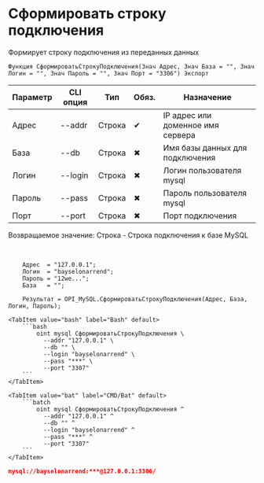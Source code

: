 ﻿---
sidebar_position: 5
description: Сформировать строку подключения и другие функции для работы с MySQL в Открытом пакете интеграций - бесплатной open-source библиотеке интеграций для 1С:Предприятие 8, OneScript и CLI
keywords: [1C, 1С, 1С:Предприятие, 1С:Предприятие 8.3, API, Интеграция, Сервисы, Обмен, OneScript, CLI, MySQL]
---


# Сформировать строку подключения
 Формирует строку подключения из переданных данных



`Функция СформироватьСтрокуПодключения(Знач Адрес, Знач База = "", Знач Логин = "", Знач Пароль = "", Знач Порт = "3306") Экспорт`

  | Параметр | CLI опция | Тип | Обяз. | Назначение |
  |-|-|-|-|-|
  | Адрес | --addr | Строка | &#x2714; | IP адрес или доменное имя сервера |
  | База | --db | Строка | &#x2716; | Имя базы данных для подключения |
  | Логин | --login | Строка | &#x2716; | Логин пользователя mysql |
  | Пароль | --pass | Строка | &#x2716; | Пароль пользователя mysql |
  | Порт | --port | Строка | &#x2716; | Порт подключения |

  
  Возвращаемое значение:   Строка -  Строка подключения к базе MySQL

<br/>




```bsl title="Пример использования для 1С:Предприятие/OneScript"
    Адрес  = "127.0.0.1";
    Логин  = "bayselonarrend";
    Пароль = "12we...";
    База   = "";

    Результат = OPI_MySQL.СформироватьСтрокуПодключения(Адрес, База, Логин, Пароль);
```
    

 <Tabs>
  
    <TabItem value="bash" label="Bash" default>
        ```bash
            oint mysql СформироватьСтрокуПодключения \
              --addr "127.0.0.1" \
              --db "" \
              --login "bayselonarrend" \
              --pass "***" \
              --port "3307"
        ```
    </TabItem>
  
    <TabItem value="bat" label="CMD/Bat" default>
        ```batch
            oint mysql СформироватьСтрокуПодключения ^
              --addr "127.0.0.1" ^
              --db "" ^
              --login "bayselonarrend" ^
              --pass "***" ^
              --port "3307"
        ```
    </TabItem>
</Tabs>


```json title="Результат"
mysql://bayselonarrend:***@127.0.0.1:3306/
```
